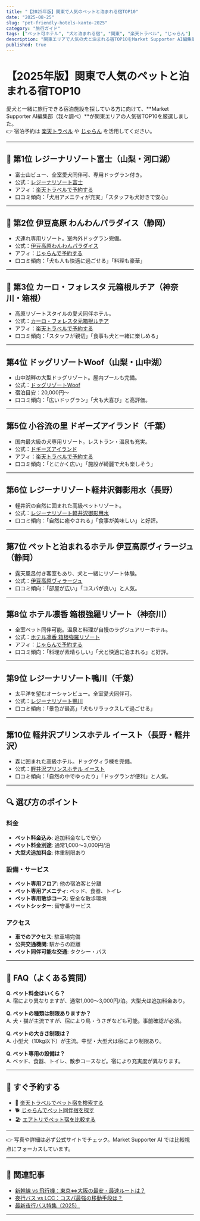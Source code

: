 ```yaml
---
title: "【2025年版】関東で人気のペットと泊まれる宿TOP10"
date: "2025-08-25"
slug: "pet-friendly-hotels-kanto-2025"
category: "旅行ガイド"
tags: ["ペット可ホテル", "犬と泊まれる宿", "関東", "楽天トラベル", "じゃらん"]
description: "関東エリアで人気の犬と泊まれる宿TOP10をMarket Supporter AI編集部が厳選。公式サイトリンク、アクセス、口コミ傾向をまとめました。"
published: true
---
```


# 【2025年版】関東で人気のペットと泊まれる宿TOP10

愛犬と一緒に旅行できる宿泊施設を探している方に向けて、**Market Supporter AI編集部（我々調べ）**が関東エリアの人気宿TOP10を厳選しました。  
👉 宿泊予約は [楽天トラベル](/api/go/rakuten-travel) や [じゃらん](/api/go/jalan) を活用してください。  

---

## 🥇 第1位 レジーナリゾート富士（山梨・河口湖）
- 富士山ビュー、全室愛犬同伴可、専用ドッグラン付き。  
- 公式：[レジーナリゾート富士](https://www.regina-resorts.com/fuji/)  
- アフィ：[楽天トラベルで予約する](/api/go/rakuten-travel)  
- 口コミ傾向：「犬用アメニティが充実」「スタッフも犬好きで安心」  

---

## 🥈 第2位 伊豆高原 わんわんパラダイス（静岡）
- 犬連れ専用リゾート。室内外ドッグラン完備。  
- 公式：[伊豆高原わんわんパラダイス](https://www.wanpara.jp/izu/)  
- アフィ：[じゃらんで予約する](/api/go/jalan)  
- 口コミ傾向：「犬も人も快適に過ごせる」「料理も豪華」  

---

## 🥉 第3位 カーロ・フォレスタ 元箱根ルチア（神奈川・箱根）
- 高原リゾートスタイルの愛犬同伴ホテル。  
- 公式：[カーロ・フォレスタ元箱根ルチア](https://caro-foresta.com/luce/)  
- アフィ：[楽天トラベルで予約する](/api/go/rakuten-travel)  
- 口コミ傾向：「スタッフが親切」「食事も犬と一緒に楽しめる」  

---

## 第4位 ドッグリゾートWoof（山梨・山中湖）
- 山中湖畔の大型ドッグリゾート。屋内プールも完備。  
- 公式：[ドッグリゾートWoof](https://www.dogresortwoof.jp/)  
- 宿泊目安：20,000円〜  
- 口コミ傾向：「広いドッグラン」「犬も大喜び」と高評価。  

---

## 第5位 小谷流の里 ドギーズアイランド（千葉）
- 国内最大級の犬専用リゾート。レストラン・温泉も充実。  
- 公式：[ドギーズアイランド](https://doggys-island.jp/)  
- アフィ：[楽天トラベルで予約する](/api/go/rakuten-travel)  
- 口コミ傾向：「とにかく広い」「施設が綺麗で犬も楽しそう」  

---

## 第6位 レジーナリゾート軽井沢御影用水（長野）
- 軽井沢の自然に囲まれた高級ペットリゾート。  
- 公式：[レジーナリゾート軽井沢御影用水](https://www.regina-resorts.com/mikage/)  
- 口コミ傾向：「自然に癒やされる」「食事が美味しい」と好評。  

---

## 第7位 ペットと泊まれるホテル 伊豆高原ヴィラージュ（静岡）
- 露天風呂付き客室もあり、犬と一緒にリゾート体験。  
- 公式：[伊豆高原ヴィラージュ](https://www.villagedogs.com/)  
- 口コミ傾向：「部屋が広い」「コスパが良い」と人気。  

---

## 第8位 ホテル凛香 箱根強羅リゾート（神奈川）
- 全室ペット同伴可能。温泉と料理が自慢のラグジュアリーホテル。  
- 公式：[ホテル凛香 箱根強羅リゾート](https://hotel-rinka.jp/hakone/)  
- アフィ：[じゃらんで予約する](/api/go/jalan)  
- 口コミ傾向：「料理が素晴らしい」「犬と快適に泊まれる」と好評。  

---

## 第9位 レジーナリゾート鴨川（千葉）
- 太平洋を望むオーシャンビュー。全室愛犬同伴可。  
- 公式：[レジーナリゾート鴨川](https://www.regina-resorts.com/kamogawa/)  
- 口コミ傾向：「景色が最高」「犬もリラックスして過ごせる」  

---

## 第10位 軽井沢プリンスホテル イースト（長野・軽井沢）
- 森に囲まれた高級ホテル。ドッグヴィラ棟を完備。  
- 公式：[軽井沢プリンスホテル イースト](https://www.princehotels.co.jp/karuizawa-east/)  
- 口コミ傾向：「自然の中でゆったり」「ドッグランが便利」と人気。  


---

## 🔍 選び方のポイント

### 料金
- **ペット料金込み**: 追加料金なしで安心
- **ペット料金別途**: 通常1,000〜3,000円/泊
- **大型犬追加料金**: 体重制限あり

### 設備・サービス
- **ペット専用フロア**: 他の宿泊客と分離
- **ペット専用アメニティ**: ベッド、食器、トイレ
- **ペット専用散歩コース**: 安全な散歩環境
- **ペットシッター**: 留守番サービス

### アクセス
- **車でのアクセス**: 駐車場完備
- **公共交通機関**: 駅からの距離
- **ペット同伴可能な交通**: タクシー・バス

---

## 📌 FAQ（よくある質問）

**Q. ペット料金はいくら？**  
A. 宿により異なりますが、通常1,000〜3,000円/泊。大型犬は追加料金あり。

**Q. ペットの種類は制限ありますか？**  
A. 犬・猫が主流ですが、宿により鳥・うさぎなども可能。事前確認が必須。

**Q. ペットの大きさ制限は？**  
A. 小型犬（10kg以下）が主流。中型・大型犬は宿により制限あり。

**Q. ペット専用の設備は？**  
A. ベッド、食器、トイレ、散歩コースなど。宿により充実度が異なります。

---

## 🚀 すぐ予約する
- 🏨 [楽天トラベルでペット宿を検索する](/api/go/rakuten-travel)  
- 🐕 [じゃらんでペット同伴宿を探す](/api/go/jalan)  
- 🏖️ [エアトリでペット宿を比較する](/api/go/airtrip)  

---

👉 写真や詳細は必ず公式サイトでチェック。Market Supporter AI では比較視点にフォーカスしています。  

---

## 🔗 関連記事
- [新幹線 vs 飛行機：東京⇔大阪の最安・最速ルートは？](/travel/shinkansen-vs-flight-2025)  
- [夜行バス vs LCC：コスパ最強の移動手段は？](/travel/nightbus-vs-lcc-2025)  
- [最新夜行バス特集（2025）](/travel/nightbus-special-2025)  

--- 